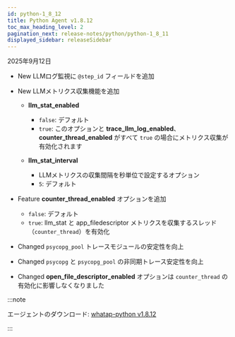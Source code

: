 ```yaml
---
id: python-1_8_12
title: Python Agent v1.8.12
toc_max_heading_level: 2
pagination_next: release-notes/python/python-1_8_11
displayed_sidebar: releaseSidebar
---
```


2025年9月12日

- <Status priority='1'>New</Status> LLMログ監視に `@step_id` フィールドを追加

- <Status priority='1'>New</Status> LLMメトリクス収集機能を追加

    - **llm_stat_enabled**  
        - `false`: デフォルト  
        - `true`: このオプションと **trace_llm_log_enabled**、**counter_thread_enabled** がすべて `true` の場合にメトリクス収集が有効化されます

    - **llm_stat_interval**  
        - LLMメトリクスの収集間隔を秒単位で設定するオプション  
        - `5`: デフォルト

- <Status priority='1'>Feature</Status> **counter_thread_enabled** オプションを追加  

    - `false`: デフォルト  
    - `true`: llm_stat と app_filedescriptor メトリクスを収集するスレッド（`counter_thread`）を有効化

- <Status priority='1'>Changed</Status> `psycopg_pool` トレースモジュールの安定性を向上

- <Status priority='1'>Changed</Status> `psycopg` と `psycopg_pool` の非同期トレース安定性を向上

- <Status priority='1'>Changed</Status> **open_file_descriptor_enabled** オプションは `counter_thread` の有効化に影響しなくなりました

:::note

エージェントのダウンロード: [whatap-python v1.8.12](https://pypi.org/project/whatap-python/1.8.12/)

:::